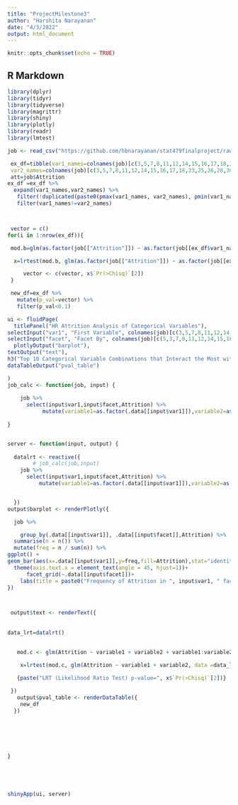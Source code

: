 ```yaml
---
title: "ProjectMilestone3"
author: "Harshita Narayanan"
date: "4/3/2022"
output: html_document
---
```


```r
knitr::opts_chunk$set(echo = TRUE)
```

## R Markdown

```r
library(dplyr)
library(tidyr)
library(tidyverse)
library(magrittr)
library(shiny)
library(plotly)
library(readr)
library(lmtest)

```



```r
job <- read_csv("https://github.com/hbnarayanan/stat479finalproject/raw/main/hr_analytics.csv")


```


```r

 ex_df=tibble(var1_names=colnames(job)[c(3,5,7,8,11,12,14,15,16,17,18,23,25,26,28,30,31)],
 var2_names=colnames(job)[c(3,5,7,8,11,12,14,15,16,17,18,23,25,26,28,30,31)])
 att=job$Attrition
ex_df =ex_df %>%
  expand(var1_names,var2_names) %>%
   filter(!duplicated(paste0(pmax(var1_names, var2_names), pmin(var1_names, var2_names)))) %>%
   filter(var1_names!=var2_names)



 vector = c()
for(i in 1:nrow(ex_df)){

 mod.b=glm(as.factor(job[["Attrition"]]) ~ as.factor(job[[ex_df$var1_names[i]]]) + as.factor(job[[ex_df$var2_names[i]]]) + as.factor(job[[ex_df$var1_names[i]]]):as.factor(job[[ex_df$var2_names[i]]]), family=binomial(link = "logit"))

  x=lrtest(mod.b, glm(as.factor(job[["Attrition"]]) ~ as.factor(job[[ex_df$var1_names[i]]]) + as.factor(job[[ex_df$var2_names[i]]]), family=binomial(link = "logit")))

     vector <- c(vector, x$`Pr(>Chisq)`[2])
 }

 new_df=ex_df %>%
   mutate(p_val=vector) %>% 
   filter(p_val<0.1) 


```




```r
ui <- fluidPage(
  titlePanel("HR Attrition Analysis of Categorical Variables"),
selectInput("var1", "First Variable", colnames(job)[c(3,5,7,8,11,12,14,15,16,17,18,23,25,26,28,30,31)]),
selectInput("facet", "Facet By", colnames(job)[c(5,3,7,8,11,12,14,15,16,17,18,23,25,26,28,30,31)]),
  plotlyOutput("barplot"),
textOutput("text"),
h3("Top 10 Categorical Variable Combinations that Interact the Most with Attrition"),
dataTableOutput("pval_table")

)
job_calc <- function(job, input) {
  
    job %>%
      select(input$var1,input$facet,Attrition) %>% 
           mutate(variable1=as.factor(.data[[input$var1]]),variable2=as.factor(.data[[input$facet]]),Attrition=as.factor(Attrition)) 
  
}


server <- function(input, output) {
  
  datalrt <- reactive({
        # job_calc(job,input)
    job %>%
      select(input$var1,input$facet,Attrition) %>% 
          mutate(variable1=as.factor(.data[[input$var1]]),variable2=as.factor(.data[[input$facet]]),Attrition=as.factor(Attrition))


  })
output$barplot <- renderPlotly({

  job %>% 

    group_by(.data[[input$var1]], .data[[input$facet]],Attrition) %>%
  summarise(n = n()) %>%
  mutate(freq = n / sum(n)) %>%
ggplot() +
geom_bar(aes(x=.data[[input$var1]],y=freq,fill=Attrition),stat="identity")+
  theme(axis.text.x = element_text(angle = 45, hjust=1))+
      facet_grid(~.data[[input$facet]])+
    labs(title = paste0("Frequency of Attrition in ", input$var1, " faceted by ", input$facet),x=paste0(input$var1),y="Attrition Frequency") 
})



 output$text <- renderText({
 
  
data_lrt=datalrt()
  

   mod.c <- glm(Attrition ~ variable1 + variable2 + variable1:variable2, data =data_lrt, family=binomial(link = "logit"))

    x=lrtest(mod.c, glm(Attrition ~ variable1 + variable2, data =data_lrt, family=binomial(link = "logit")))
    
   {paste("LRT (Likelihood Ratio Test) p-value=", x$`Pr(>Chisq)`[2])}  

 })
   output$pval_table <- renderDataTable({
    new_df
  })
 

  

  
  
}





shinyApp(ui, server)
```



